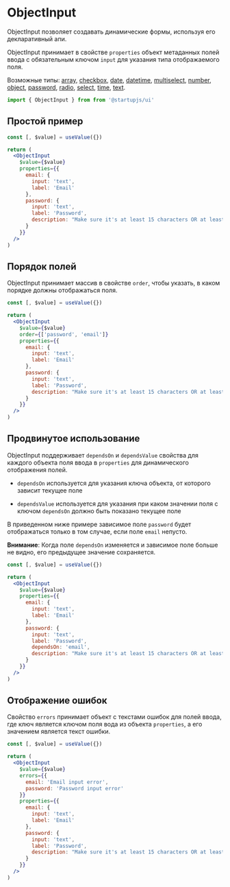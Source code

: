 
# ObjectInput

ObjectInput позволяет создавать динамические формы, используя его декларативный апи.

ObjectInput принимает в свойстве `properties` объект метаданных полей ввода с обязательным ключом `input` для указания типа отображаемого поля.

Возможные типы: [array](/docs/forms/Array), [сheckbox](/docs/forms/Checkbox), [date](/docs/forms/DateTimePicker), [datetime](/docs/forms/DateTimePicker), [multiselect](/docs/forms/Multiselect), [number](/docs/forms/NumberInput), [object](/docs/forms/ObjectInput), [password](/docs/forms/PasswordInput), [radio](/docs/forms/Radio), [select](/docs/forms/Select), [time](/docs/forms/DateTimePicker), [text](/docs/forms/TextInput).

```jsx
import { ObjectInput } from from '@startupjs/ui'
```

## Простой пример

```jsx example
const [, $value] = useValue({})

return (
  <ObjectInput
    $value={$value}
    properties={{
      email: {
        input: 'text',
        label: 'Email'
      },
      password: {
        input: 'text',
        label: 'Password',
        description: "Make sure it's at least 15 characters OR at least 8 characters including a number and a lowercase letter"
      }
    }}
  />
)
```

## Порядок полей

ObjectInput принимает массив в свойстве `order`, чтобы указать, в каком порядке должны отображаться поля.

```jsx example
const [, $value] = useValue({})

return (
  <ObjectInput
    $value={$value}
    order={['password', 'email']}
    properties={{
      email: {
        input: 'text',
        label: 'Email'
      },
      password: {
        input: 'text',
        label: 'Password',
        description: "Make sure it's at least 15 characters OR at least 8 characters including a number and a lowercase letter"
      }
    }}
  />
)
```

## Продвинутое использование

ObjectInput поддерживает `dependsOn` и `dependsValue` свойства для каждого объекта поля ввода в `properties` для динамического отображения полей.

- `dependsOn` используется для указания ключа объекта, от которого зависит текущее поле

- `dependsValue` используется для указания при каком значении поля с ключом `dependsOn` должно быть показано текущее поле

В приведенном ниже примере зависимое поле `password` будет отображаться только в том случае, если поле `email` непусто.

**Внимание**: Когда поле `dependsOn` изменяется и зависимое поле больше не видно, его предыдущее значение сохраняется.

```jsx example
const [, $value] = useValue({})

return (
  <ObjectInput
    $value={$value}
    properties={{
      email: {
        input: 'text',
        label: 'Email'
      },
      password: {
        input: 'text',
        label: 'Password',
        dependsOn: 'email',
        description: "Make sure it's at least 15 characters OR at least 8 characters including a number and a lowercase letter"
      }
    }}
  />
)
```

## Отображение ошибок

Свойство `errors` принимает объект с текстами ошибок для полей ввода, где ключ является ключом поля вода из объекта `properties`, а его значением является текст ошибки.

```jsx example
const [, $value] = useValue({})

return (
  <ObjectInput
    $value={$value}
    errors={{
      email: 'Email input error',
      password: 'Password input error'
    }}
    properties={{
      email: {
        input: 'text',
        label: 'Email'
      },
      password: {
        input: 'text',
        label: 'Password',
        description: "Make sure it's at least 15 characters OR at least 8 characters including a number and a lowercase letter"
      }
    }}
  />
)
```
